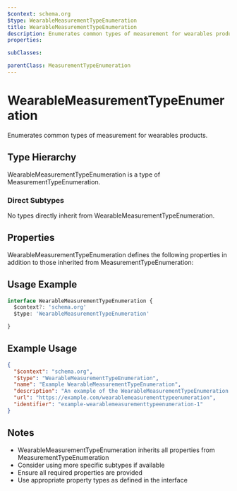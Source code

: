 ```yaml
---
$context: schema.org
$type: WearableMeasurementTypeEnumeration
title: WearableMeasurementTypeEnumeration
description: Enumerates common types of measurement for wearables products.
properties:

subClasses:

parentClass: MeasurementTypeEnumeration
---
```


# WearableMeasurementTypeEnumeration

Enumerates common types of measurement for wearables products.

## Type Hierarchy

WearableMeasurementTypeEnumeration is a type of MeasurementTypeEnumeration.

### Direct Subtypes

No types directly inherit from WearableMeasurementTypeEnumeration.

## Properties

WearableMeasurementTypeEnumeration defines the following properties in addition to those inherited from MeasurementTypeEnumeration:



## Usage Example

```typescript
interface WearableMeasurementTypeEnumeration {
  $context?: 'schema.org'
  $type: 'WearableMeasurementTypeEnumeration'

}
```

## Example Usage

```json
{
  "$context": "schema.org",
  "$type": "WearableMeasurementTypeEnumeration",
  "name": "Example WearableMeasurementTypeEnumeration",
  "description": "An example of the WearableMeasurementTypeEnumeration type",
  "url": "https://example.com/wearablemeasurementtypeenumeration",
  "identifier": "example-wearablemeasurementtypeenumeration-1"
}
```

## Notes

- WearableMeasurementTypeEnumeration inherits all properties from MeasurementTypeEnumeration
- Consider using more specific subtypes if available
- Ensure all required properties are provided
- Use appropriate property types as defined in the interface
